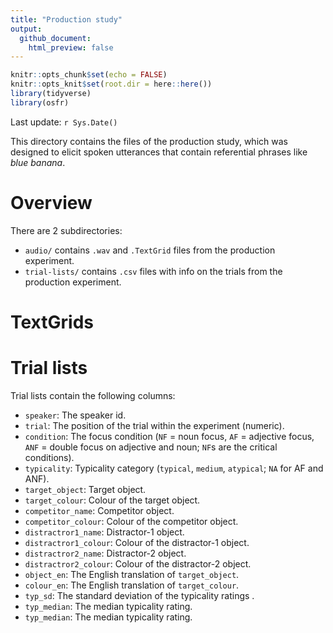 ```yaml
---
title: "Production study"
output:
  github_document:
    html_preview: false
---
```


```r
knitr::opts_chunk$set(echo = FALSE)
knitr::opts_knit$set(root.dir = here::here())
library(tidyverse)
library(osfr)
```

Last update: `r Sys.Date()`

This directory contains the files of the production study, which was designed to elicit spoken utterances that contain referential phrases like *blue banana*.

# Overview

There are 2 subdirectories:

- `audio/` contains `.wav` and `.TextGrid` files from the production experiment.
- `trial-lists/` contains `.csv` files with info on the trials from the production experiment.

# TextGrids



# Trial lists

Trial lists contain the following columns:

- `speaker`: The speaker id.
- `trial`: The position of the trial within the experiment (numeric).
- `condition`: The focus condition (`NF` = noun focus, `AF` = adjective focus, `ANF` = double focus on adjective and noun; `NF`s are the critical conditions).
- `typicality`: Typicality category (`typical`, `medium`, `atypical`; `NA` for AF and ANF).
- `target_object`: Target object.
- `target_colour`: Colour of the target object.
- `competitor_name`: Competitor object.
- `competitor_colour`: Colour of the competitor object.
- `distractror1_name`: Distractor-1 object.
- `distractror1_colour`: Colour of the distractor-1 object.
- `distractror2_name`: Distractor-2 object.
- `distractror2_colour`: Colour of the distractor-2 object.
- `object_en`: The English translation of `target_object`.
- `colour_en`: The English translation of `target_colour`.
- `typ_sd`: The standard deviation of the typicality ratings .
- `typ_median`: The median typicality rating.
- `typ_median`: The median typicality rating.